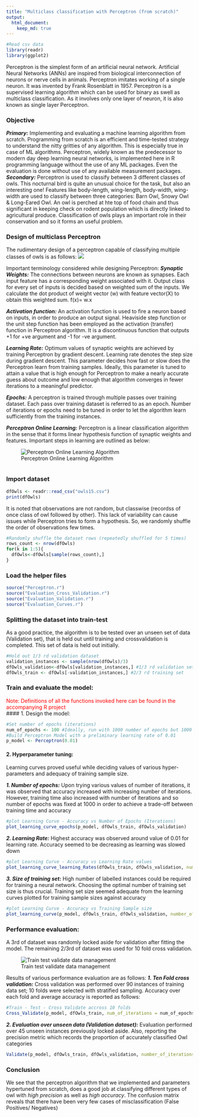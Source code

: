 ```yaml
---
title: "Multiclass classification with Perceptron (from scratch)"
output: 
  html_document:
    keep_md: true
---
```


```r


#Read csv data
library(readr)
library(ggplot2)

```


  Perceptron is the simplest form of an artificial neural network. Artificial Neural Networks (ANNs) are inspired from biological interconnection of neurons or nerve cells in animals. Perceptron imitates working of a single neuron. It was invented by Frank Rosenblatt in 1957. Perceptron is a  supervised learning algorithm which can be used for binary as swell as multiclass classification. As it involves only one layer of neuron, it is also known as single layer Perceptron.

### Objective
*__Primary:__* Implementing and evaluating a machine learning algorithm from scratch. Programming from scratch is an efficient and time-tested strategy to understand the nitty gritties of any algorithm. This is especially true in case of ML algorithms. Perceptron, widely known as the predecessor to modern day deep learning neural networks, is implemented here in R programming language without the use of any ML packages. Even the evaluation is done without use of any available measurement packages.   
*__Secondary:__* Perceptron is used to classify between 3 different classes of owls. This nocturnal bird is quite an unusual choice for the task, but also an interesting one! Features like body-length, wing-length, body-width, wing-width are used to classify between three categories: Barn Owl, Snowy Owl & Long-Eared Owl. An owl is perched at hte top of food chain and thus significant in keeping check on rodent population which is directly linked to agricultural produce. Classification of owls plays an important role in their conservation and so it forms an useful problem.

### Design of multiclass Perceptron
The rudimentary design of a perceptron capable of classifying multiple classes of owls is as follows:
![](figures/Design.jpg)

Important terminology considered while designing Perceptron:
*__Synaptic Weights:__*
The connections between neurons are known as synapses. Each input feature has a corresponding weight associated with it. Output class for every set of inputs is decided based on weighted sum of the inputs. We calculate the dot product of weight vector (w) with feature vector(X) to obtain this weighted sum. 
f(x)= w.x

*__Activation function:__*
An activation function is used to fire a neuron based on inputs, in order to produce an output signal. Heaviside step function or the unit step function has been employed as the activation (transfer) function in Perceptron algorithm. It is a discontinuous function that outputs +1 for +ve argument and -1 for -ve argument.

*__Learning Rate:__*
Optimum values of synaptic weights are achieved by training Perceptron by gradient descent. Learning rate denotes the step size during gradient descent. This parameter  decides how fast or slow does the Perceptron learn from training samples. Ideally, this parameter is tuned to attain a value that is high enough for Perceptron to make a nearly accurate guess about outcome and low enough that algorithm converges in fewer iterations to a meaningful predictor.

*__Epochs:__*
A perceptron is trained through multiple passes over training dataset. Each pass over training dataset is referred to as an epoch.  Number of iterations or epochs need to be tuned in order to let the algorithm learn sufficiently from the training instances.   

*__Perceptron Online Learning:__*
Perceptron is a linear classification algorithm in the sense that it forms linear hypothesis function of synaptic weights and features. Important steps in learning are outlined as below:

![Perceptron Online Learning Algorithm](figures/Algorithm.jpg)
```r
```
### Import dataset
```r
dfOwls <- readr::read_csv("owls15.csv")
print(dfOwls)

```
It is noted that observations are not random, but classwise (recordss of once class of owl followed by other). This lack of variability can cause issues while Perceptron tries to form a hypothesis. So, we randomly shuffle the order of observations few times.

```r
#Randomly shuffle the dataset rows (repeatedly shuffled for 5 times)
rows_count <- nrow(dfOwls)
for(k in 1:5){
  dfOwls<-dfOwls[sample(rows_count),]
}
```

### Load the helper files
```r
source("Perceptron.r")
source("Evaluation_Cross_Validation.r")
source("Evaluation_Validation.r")
source("Evaluation_Curves.r")
```

### Splitting the dataset into train-test
As a good practice, the algorithm is to be tested over an unseen set of data (Validation set), that is held out until training and crossvalidation is completed. This set of data is held out initially.

```r

#Hold out 1/3 rd validation dataset
validation_instances <- sample(nrow(dfOwls)/3)
dfOwls_validation<-dfOwls[validation_instances,] #1/3 rd validation set
dfOwls_train <- dfOwls[-validation_instances,] #2/3 rd training set

```
### Train and evaluate the model:
<span style="color:red">Note: Definitions of all the functions invoked here can be found in the accompanying R project</span>   
#### 1. Design the model:
```r
#Set number of epochs (iterations)
num_of_epochs <- 100 #Ideally, run with 1000 number of epochs but 1000 takes considerable amount (>10 min) to train
#Build Perceptron Model with a preliminary learning rate of 0.01
p_model <- Perceptron(0.01)

```
#### 2. Hyperparameter tuning:
Learning curves proved useful while deciding values of various hyper-parameters and adequacy of training sample size.

*__1. Number of epochs:__*
Upon trying various values of number of iterations, it was observed that accuracy increased with increasing number of iterations. However, training time also increased with number of iterations and so number of epochs was fixed at 1000 in order to achieve a trade-off between training time and accuracy
```r
#plot Learning Curve - Accuracy vs Number of Epochs (Iterations)
plot_learning_curve_epochs(p_model, dfOwls_train, dfOwls_validation)

```

*__2. Learning Rate:__*
Highest accuracy was observed around value of 0.01 for learning rate. Accuracy seemed to be decreasing as learning was slowed down
```r
#plot Learning Curve - Accuracy vs Learning Rate values
plot_learning_curve_learning_Rates(dfOwls_train, dfOwls_validation, num_of_epochs = num_of_epochs)
```

*__3. Size of training set:__*
High number of labelled instances could be required for training a neural network. Choosing the optimal number of training set size is thus crucial. Training set size seemed adequate from the learning curves plotted for training sample sizes against accuracy
```r
#plot Learning Curve - Accuracy vs Training Sample size
plot_learning_curve(p_model, dfOwls_train, dfOwls_validation, number_of_iterations = num_of_epochs)
```

### Performance evaluation:
A 3rd of dataset was randomly locked aside for validation after fitting the model. The remaining 2/3rd of dataset was used for 10 fold cross validation. 

![Train test validate data management](figures/Division.jpg)

Results of various performance evaluation are as follows:
*__1.	Ten Fold cross validation:__*
Cross validation was performed over 90 instances of training data set; 10 folds were selected with stratified sampling. Accuracy over each fold and average accuracy is reported as follows:
```r
#Train - Test - Cross Validate accross 10 folds
Cross_Validate(p_model, dfOwls_train, num_of_iterations = num_of_epochs, num_of_folds = 10)
```

*__2.	Evaluation over unseen data (Validation dataset):__*
Evaluation performed over 45 unseen instances previously locked aside. Also, reporting the precision metric which records the proportion of accurately classified Owl categories
```r
Validate(p_model, dfOwls_train, dfOwls_validation, number_of_iterations = 10)
```

### Conclusion
We see that the perceptron algorithm that we implemented and parameters hypertuned from scratch, does a good job at classifying different types of owl with *high precision* as well as *high accuracy*. The confusion matrix reveals that there have been very few cases of misclassification (False Positives/ Negatives)
